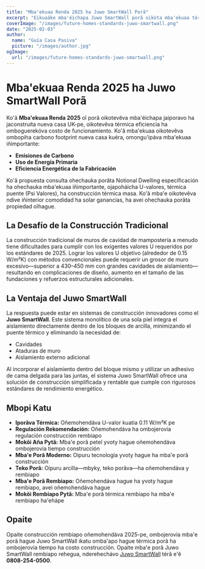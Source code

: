 ```yaml
---
title: "Mba'ekuaa Renda 2025 ha Juwo SmartWall Porã"
excerpt: "Eikuaáke mba'éichapa Juwo SmartWall porã oikóta mba'ekuaa térmica ha construcción renda kuéra mbopiha."
coverImage: "/images/future-homes-standards-juwo-smartwall.png"
date: "2025-02-03"
author:
  name: "Guía Casa Pasiva"
  picture: "/images/author.jpg"
ogImage:
  url: "/images/future-homes-standards-juwo-smartwall.png"
---
```


# Mba'ekuaa Renda 2025 ha Juwo SmartWall Porã

Ko'ã **Mba'ekuaa Renda 2025** oĩ porã oikotevẽva mba'éichapa jaiporavo ha jaconstruíta nueva casa UK-pe, oikotevẽva térmica eficiencia ha omboguerekóva costo de funcionamiento. Ko'ã mba'ekuaa oikotevẽva ombopiha carbono footprint nueva casa kuéra, omongu'ipáva mba'ekuaa iñimportante:

- **Emisiones de Carbono**
- **Uso de Energía Primaria**
- **Eficiencia Energética de la Fabricación**

Ko'ã propuesta consulta ohechauka porãta Notional Dwelling especificación ha ohechauka mba'ekuaa iñimportante, ojapoháicha U-valores, térmica puente (Psi Valores), ha construcción térmica masa. Ko'ã mba'e oikotevẽva ndive iñinterior comodidad ha solar ganancias, ha avei ohechauka porãta propiedad oĩhague.

## La Desafío de la Construcción Tradicional

La construcción tradicional de muros de cavidad de mampostería a menudo tiene dificultades para cumplir con los exigentes valores U requeridos por los estándares de 2025. Lograr los valores U objetivo (alrededor de 0.15 W/m²K) con métodos convencionales puede requerir un grosor de muro excesivo—superior a 430–450 mm con grandes cavidades de aislamiento—resultando en complicaciones de diseño, aumento en el tamaño de las fundaciones y refuerzos estructurales adicionales.

## La Ventaja del Juwo SmartWall

La respuesta puede estar en sistemas de construcción innovadores como el **Juwo SmartWall**. Este sistema monolítico de una sola piel integra el aislamiento directamente dentro de los bloques de arcilla, minimizando el puente térmico y eliminando la necesidad de:

- Cavidades
- Ataduras de muro
- Aislamiento externo adicional

Al incorporar el aislamiento dentro del bloque mismo y utilizar un adhesivo de cama delgada para las juntas, el sistema Juwo SmartWall ofrece una solución de construcción simplificada y rentable que cumple con rigurosos estándares de rendimiento energético.

## Mbopi Katu

- **Iporãva Térmica:** Oñemohendáva U-valor kuatia 0.11 W/m²K pe
- **Regulación Rekomendación:** Oñemohendáva ha ombojerovia regulación construcción rembiapo
- **Mokõi Aña Pytã:** Mba'e porã peteĩ yvoty hague oñemohendáva ombojerovia tiempo construcción
- **Mba'e Porã Moderno:** Oipuru tecnología yvoty hague ha mba'e porã construcción
- **Teko Porã:** Oipuru arcilla—mbyky, teko porãva—ha oñemohendáva y rembiapo
- **Mba'e Porã Rembiapo:** Oñemohendáva hague ha yvoty hague rembiapo, avei oñemohendáva hague
- **Mokõi Rembiapo Pytã:** Mba'e porã térmica rembiapo ha mba'e rembiapo ha'ehápe

## Opaite

Opaite construcción rembiapo oñemohendáva 2025-pe, ombojerovia mba'e porã hague Juwo SmartWall ikatu omba'apo hague térmica porã ha ombojerovia tiempo ha costo construcción. Opaite mba'e porã Juwo SmartWall rembiapo rehegua, nderehechávo [Juwo SmartWall](http://www.Juwo-SmartWall.co.uk) térã e'ẽ **0808-254-0500**.